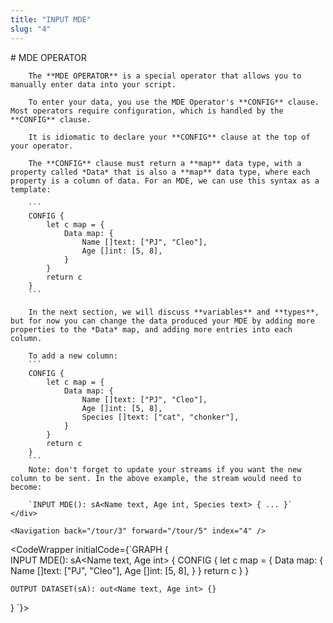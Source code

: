 ```yaml
---
title: "INPUT MDE"
slug: "4"
---
```



<InstructionsWrapper>
	<div className="instructions-main">
		# MDE OPERATOR

		The **MDE OPERATOR** is a special operator that allows you to manually enter data into your script.

		To enter your data, you use the MDE Operator's **CONFIG** clause. Most operators require configuration, which is handled by the **CONFIG** clause.

		It is idiomatic to declare your **CONFIG** clause at the top of your operator.

		The **CONFIG** clause must return a **map** data type, with a property called *Data* that is also a **map** data type, where each property is a column of data. For an MDE, we can use this syntax as a template:

		```
		CONFIG {
	 		let c map = {
	 			Data map: {
	 				Name []text: ["PJ", "Cleo"],
	 				Age []int: [5, 8],
	 			}
	 		}
	 		return c
	 	}
		```

		In the next section, we will discuss **variables** and **types**, but for now you can change the data produced your MDE by adding more properties to the *Data* map, and adding more entries into each column.

		To add a new column:
		```
		CONFIG {
			let c map = {
				Data map: {
					Name []text: ["PJ", "Cleo"],
					Age []int: [5, 8],
					Species []text: ["cat", "chonker"],
				}
			}
			return c
	 	}
		```
		Note: don't forget to update your streams if you want the new column to be sent. In the above example, the stream would need to become:

		`INPUT MDE(): sA<Name text, Age int, Species text> { ... }`
	</div>

	<Navigation back="/tour/3" forward="/tour/5" index="4" />

</InstructionsWrapper>

<CodeWrapper initialCode={`GRAPH {	
	INPUT MDE(): sA<Name text, Age int> {
		CONFIG {
			let c map = {
				Data map: {
					Name []text: ["PJ", "Cleo"],
					Age []int: [5, 8],
				}
			}
			return c
		}
	}

	OUTPUT DATASET(sA): out<Name text, Age int> {}
}
`}>
</CodeWrapper>
